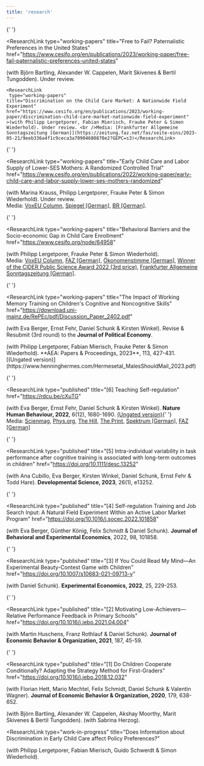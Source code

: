```yaml
---
title: 'research'
---
```



<ResearchSection title='Working Papers'>

{' '}

<ResearchLink
  type="working-papers"
  title="Free to Fail? Paternalistic Preferences in the United States"
  href="https://www.cesifo.org/en/publications/2023/working-paper/free-fail-paternalistic-preferences-united-states"
>
  (with Björn Bartling, Alexander W. Cappelen, Marit Skivenes & Bertil
  Tungodden). Under review.
</ResearchLink>

    <ResearchLink
     type="working-papers"
    title="Discrimination on the Child Care Market: A Nationwide Field Experiment"
    href="https://www.cesifo.org/en/publications/2023/working-paper/discrimination-child-care-market-nationwide-field-experiment"
    >(with Philipp Lergetporer, Fabian Mierisch, Frauke Peter & Simon Wiederhold). Under review. <br />Media: [Frankfurter Allgemeine Sonntagszeitung [German]](https://zeitung.faz.net/fas/seite-eins/2023-05-21/9eeb336a4f1c9ceca3a70904680870e2?GEPC=s3)</ResearchLink>

{' '}

<ResearchLink
  type="working-papers"
  title="Early Child Care and Labor Supply of Lower-SES Mothers: A Randomized Controlled Trial"
  href="https://www.cesifo.org/en/publications/2022/working-paper/early-child-care-and-labor-supply-lower-ses-mothers-randomized"
>
  (with Marina Krauss, Philipp Lergetporer, Frauke Peter & Simon Wiederhold).
  Under review.<br />
  Media: [VoxEU
  Column](https://cepr.org/voxeu/columns/how-early-childcare-can-boost-labour-market-success-lower-educated-mothers?utm_source=dlvr.it&utm_medium=twitter),
  [Spiegel
  [German]](https://www.spiegel.de/panorama/bildung/wie-bildungsferne-familien-besser-an-einen-kitaplatz-kommen-und-wie-sie-davon-profitieren-a-d907b0f5-ea2c-417a-bdfe-3b661973472f?utm_source=dlvr.it&utm_medium=twitter#ref=rss),
  [BR
  [German]](https://www.br.de/nachrichten/wissen/studie-wie-bildungsferne-familien-an-betreuungsplaetze-kommen,TXunstv).
</ResearchLink>

{' '}

<ResearchLink
  type="working-papers"
  title="Behavioral Barriers and the Socio-economic Gap in Child Care Enrollment"
  href="https://www.cesifo.org/node/64958"
>
  (with Philipp Lergetporer, Frauke Peter & Simon Wiederhold). <br />
  Media: [VoxEU Column](https://voxeu.org/article/socioeconomic-gap-childcare-enrolment),
  [FAZ [German]](https://www.faz.net/aktuell/wirtschaft/schlechte-chancen-fuer-bildungsferne-familien-auf-kitaplatz-17666862.html?premium=0xd8d0b86f2382d91e6d6d773e40c2f398&GEPC=s9),
  [Ökonomenstimme [German]](https://www.oekonomenstimme.org/articles/1903), [Winner
  of the CIDER Public Science Award 2022 (3rd price)](https://www.leibniz-bildung.de/en/cider/news/),
  [Frankfurter Allgemeine Sonntagszeitung [German]](https://zeitung.faz.net/fas/seite-eins/2023-05-21/9eeb336a4f1c9ceca3a70904680870e2?GEPC=s3).
</ResearchLink>

{' '}

<ResearchLink
  type="working-papers"
  title="The Impact of Working Memory Training on Children's Cognitive and Noncognitive Skills"
  href="https://download.uni-mainz.de/RePEc/pdf/Discussion_Paper_2402.pdf"
>
  (with Eva Berger, Ernst Fehr, Daniel Schunk & Kirsten Winkel). Revise &
  Resubmit (3rd round) to the **Journal of Political Economy**.
</ResearchLink>

</ResearchSection>

<ResearchSection title='Publications'>
  <ResearchLink
    type='published'
    title='[7] Males Should Mail? Gender Discrimination in Access to Child Care'
    href='https://www.aeaweb.org/articles?id=10.1257/pandp.20231060'
  >(with Philipp Lergetporer, Fabian Mierisch, Frauke Peter & Simon Wiederhold). **AEA: Papers & Proceedings, 2023**, 113, 427-431. [(Ungated version)](https://www.henninghermes.com/Hermesetal_MalesShouldMail_2023.pdf)</ResearchLink>

{' '}

<ResearchLink
  type="published"
  title="[6] Teaching Self-regulation"
  href="https://rdcu.be/cXuTG"
>
  (with Eva Berger, Ernst Fehr, Daniel Schunk & Kirsten Winkel). **Nature Human
  Behaviour, 2022**, 6(12), 1680-1690. [(Ungated
  version)](https://www.zora.uzh.ch/id/eprint/221751/7/Teaching_Self_Regulation_final_manuscript_NO_track_changes_with_figures_SG.pdf){' '}
  <br />  Media: [Scienmag](https://scienmag.com/early-self-regulation-boosts-childrens-educational-success/),
  [Phys.org](https://phys.org/news/2022-10-early-self-regulation-boosts-children-success.html),
  [The Hill](https://thehill.com/changing-america/enrichment/education/3698685-teaching-self-regulation-could-help-young-students-learn-better/),
  [The Print](https://theprint.in/feature/early-self-regulation-boosts-childrens-educational-success-study/1170703/),
  [Spektrum [German]](https://www.spektrum.de/news/paedagogik-schon-erstklaessler-koennen-ihre-selbstkontrolle-staerken/2090343),
  [FAZ [German]](https://www.faz.net/aktuell/rhein-main/region-und-hessen/selbstreguliertes-training-hilft-schon-erstklaesslern-18393250.html)
</ResearchLink>

{' '}

<ResearchLink
  type="published"
  title="[5] Intra-individual variability in task performance after cognitive training is associated with long-term outcomes in children"
  href="https://doi.org/10.1111/desc.13252"
>
  (with Ana Cubillo, Eva Berger, Kirsten Winkel, Daniel Schunk, Ernst Fehr &
  Todd Hare). **Developmental Science, 2023**, 26(1), e13252.
</ResearchLink>

{' '}

<ResearchLink
  type="published"
  title="[4] Self-regulation Training and Job Search Input: A Natural Field Experiment Within an Active Labor Market Program"
  href="https://doi.org/10.1016/j.socec.2022.101858"
>
  (with Eva Berger, Günther König, Felix Schmidt & Daniel Schunk). **Journal of
  Behavioral and Experimental Economics**, 2022, 98, 101858.
</ResearchLink>

{' '}

<ResearchLink
  type="published"
  title="[3] If You Could Read My Mind—An Experimental Beauty-Contest Game with Children"
  href="https://doi.org/10.1007/s10683-021-09713-y"
>
  (with Daniel Schunk). **Experimental Economics, 2022**, 25, 229-253.
</ResearchLink>

{' '}

<ResearchLink
  type="published"
  title="[2] Motivating Low-Achievers—Relative Performance Feedback in Primary Schools"
  href="https://doi.org/10.1016/j.jebo.2021.04.004"
>
  (with Martin Huschens, Franz Rothlauf & Daniel Schunk). **Journal of Economic
  Behavior & Organization, 2021**, 187, 45-59.
</ResearchLink>

{' '}

<ResearchLink
  type="published"
  title="[1] Do Children Cooperate Conditionally? Adapting the Strategy Method for First-Graders"
  href="https://doi.org/10.1016/j.jebo.2018.12.032"
>
  (with Florian Hett, Mario Mechtel, Felix Schmidt, Daniel Schunk & Valentin
  Wagner). **Journal of Economic Behavior & Organization, 2020**, 179, 638-652.
</ResearchLink>

</ResearchSection>

<ResearchSection title='Work in Progress'>

<ResearchLink type="work-in-progress" title="Paternalism across the World">
  (with Björn Bartling, Alexander W. Cappelen, Akshay Moorthy, Marit Skivenes &
  Bertil Tungodden).
</ResearchLink>
<ResearchLink
  type="work-in-progress"
  title="How School Matching Designs Affect Inequality: Experimental Evidence"
>
  (with Sabrina Herzog).
</ResearchLink>

<ResearchLink
  type="work-in-progress"
  title="Does Information about Discrimination in Early Child Care affect Policy Preferences?"
>
  (with Philipp Lergetporer, Fabian Mierisch, Guido Schwerdt & Simon
  Wiederhold).
</ResearchLink>

</ResearchSection>
